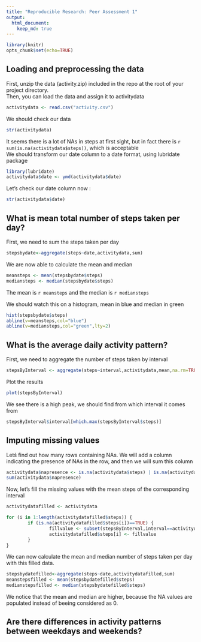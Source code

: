 ```yaml
---
title: "Reproducible Research: Peer Assessment 1"
output: 
  html_document:
    keep_md: true
---
```

```r
library(knitr)
opts_chunk$set(echo=TRUE)
```

## Loading and preprocessing the data

First, unzip the data (activity.zip) included in the repo at the root of your project directory.  
Then, you can load the data and assign it to activitydata

```r
activitydata <- read.csv("activity.csv")
```

We should check our data

```r
str(activitydata)
```

It seems there is a lot of NAs in steps at first sight, but in fact there is `r sum(is.na(activitydata$steps))`, which is acceptable  
We should transform our date column to a date format, using lubridate package
```r
library(lubridate)
activitydata$date <- ymd(activitydata$date)
```

Let's check our date column now :
```r
str(activitydata$date)
```

## What is mean total number of steps taken per day?

First, we need to sum the steps taken per day
```r
stepsbydate<-aggregate(steps~date,activitydata,sum)
```

We are now able to calculate the mean and median
```r
meansteps <- mean(stepsbydate$steps)
mediansteps <- median(stepsbydate$steps)
```

The mean is `r meansteps` and the median is `r mediansteps`

We should watch this on a histogram, mean in blue and median in green
```r
hist(stepsbydate$steps)
abline(v=meansteps,col="blue")
abline(v=mediansteps,col="green",lty=2)

```

## What is the average daily activity pattern?

First, we need to aggregate the number of steps taken by interval

```r
stepsByInterval <- aggregate(steps~interval,activitydata,mean,na.rm=TRUE)
```

Plot the results

```r
plot(stepsByInterval)
```

We see there is a high peak, we should find from which interval it comes from
```r
stepsByInterval$interval[which.max(stepsByInterval$steps)]
```

## Imputing missing values

Letś find out how many rows containing NAs. We will add a column indicating the presence of NAs in the row, and then we will sum this column

```r
activitydata$napresence <- is.na(activitydata$steps) | is.na(activitydata$date)
sum(activitydata$napresence)
```

Now, let's fill the missing values with the mean steps of the corresponding interval

```r
activitydatafilled <- activitydata

for (i in 1:length(activitydatafilled$steps)) {
        if (is.na(activitydatafilled$steps[i])==TRUE) {
                fillvalue <- subset(stepsByInterval,interval==activitydatafilled$interval[i])[[2]]
                activitydatafilled$steps[i] <- fillvalue
        }
}

```

We can now calculate the mean and median number of steps taken per day with this filled data.

```r
stepsbydatefilled<-aggregate(steps~date,activitydatafilled,sum)
meanstepsfilled <- mean(stepsbydatefilled$steps)
medianstepsfilled <- median(stepsbydatefilled$steps)
```
We notice that the mean and median are higher, because the NA values are populated instead of beeing considered as 0.

## Are there differences in activity patterns between weekdays and weekends?
